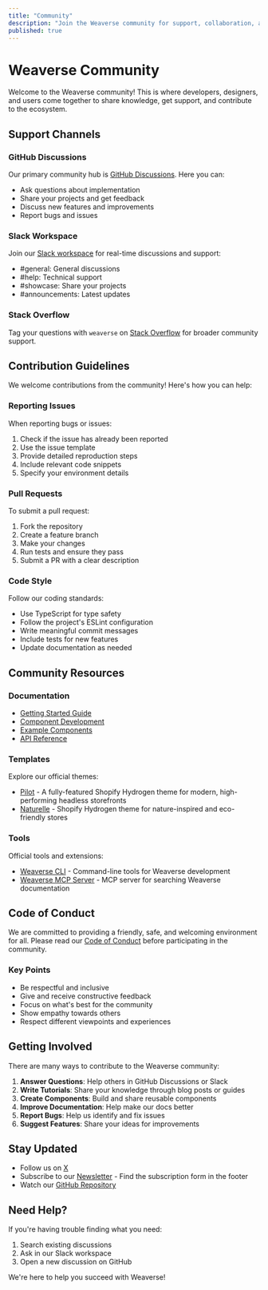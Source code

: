 ```yaml
---
title: "Community"
description: "Join the Weaverse community for support, collaboration, and sharing best practices."
published: true
---
```


# Weaverse Community

Welcome to the Weaverse community! This is where developers, designers, and users come together to share knowledge, get support, and contribute to the ecosystem.

## Support Channels

### GitHub Discussions
Our primary community hub is [GitHub Discussions](https://github.com/orgs/Weaverse/discussions). Here you can:

- Ask questions about implementation
- Share your projects and get feedback
- Discuss new features and improvements
- Report bugs and issues

### Slack Workspace
Join our [Slack workspace](https://wvse.cc/weaverse-slack) for real-time discussions and support:

- #general: General discussions
- #help: Technical support
- #showcase: Share your projects
- #announcements: Latest updates

### Stack Overflow
Tag your questions with `weaverse` on [Stack Overflow](https://stackoverflow.com/questions/tagged/weaverse) for broader community support.

## Contribution Guidelines

We welcome contributions from the community! Here's how you can help:

### Reporting Issues
When reporting bugs or issues:

1. Check if the issue has already been reported
2. Use the issue template
3. Provide detailed reproduction steps
4. Include relevant code snippets
5. Specify your environment details

### Pull Requests
To submit a pull request:

1. Fork the repository
2. Create a feature branch
3. Make your changes
4. Run tests and ensure they pass
5. Submit a PR with a clear description

### Code Style
Follow our coding standards:

- Use TypeScript for type safety
- Follow the project's ESLint configuration
- Write meaningful commit messages
- Include tests for new features
- Update documentation as needed

## Community Resources

### Documentation
- [Getting Started Guide](getting-started)
- [Component Development](development-guide/weaverse-component)
- [Example Components](guides/example-components)
- [API Reference](/api-reference/introduction)

### Templates
Explore our official themes:

- [Pilot](https://github.com/Weaverse/pilot) - A fully-featured Shopify Hydrogen theme for modern, high-performing headless storefronts
- [Naturelle](https://github.com/Weaverse/naturelle) - Shopify Hydrogen theme for nature-inspired and eco-friendly stores

### Tools
Official tools and extensions:

- [Weaverse CLI](https://github.com/weaverse/cli) - Command-line tools for Weaverse development
- [Weaverse MCP Server](https://github.com/Weaverse/mcp-server) - MCP server for searching Weaverse documentation

## Code of Conduct

We are committed to providing a friendly, safe, and welcoming environment for all. Please read our [Code of Conduct](https://github.com/weaverse/weaverse/blob/main/CODE_OF_CONDUCT.md) before participating in the community.

### Key Points
- Be respectful and inclusive
- Give and receive constructive feedback
- Focus on what's best for the community
- Show empathy towards others
- Respect different viewpoints and experiences

## Getting Involved

There are many ways to contribute to the Weaverse community:

1. **Answer Questions**: Help others in GitHub Discussions or Slack
2. **Write Tutorials**: Share your knowledge through blog posts or guides
3. **Create Components**: Build and share reusable components
4. **Improve Documentation**: Help make our docs better
5. **Report Bugs**: Help us identify and fix issues
6. **Suggest Features**: Share your ideas for improvements

## Stay Updated

- Follow us on [X](https://x.com/weaverseio)
- Subscribe to our [Newsletter](https://weaverse.io/#newsletter) - Find the subscription form in the footer
- Watch our [GitHub Repository](https://github.com/weaverse/weaverse)

## Need Help?

If you're having trouble finding what you need:

1. Search existing discussions
2. Ask in our Slack workspace
3. Open a new discussion on GitHub

We're here to help you succeed with Weaverse! 